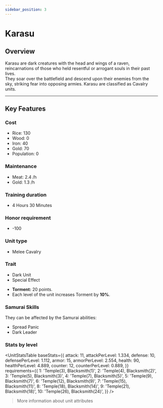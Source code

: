 ```yaml
---
sidebar_position: 3
---
```



# Karasu

## Overview

Karasu are dark creatures with the head and wings of a raven, reincarnations of those who held resentful or arrogant souls in their past lives.  
They soar over the battlefield and descend upon their enemies from the sky, striking fear into opposing armies. Karasu are classified as Cavalry units.

---

## Key Features

### Cost
- Rice: 130
- Wood: 0
- Iron: 40
- Gold: 70
- Population: 0

### Maintenance
- Meat: 2.4 /h
- Gold: 1.3 /h

### Training duration
- 4 Hours 30 Minutes

### Honor requirement
- -100

### Unit type
- <Link to="../#melee-cavalry">Melee Cavalry</Link>

### Trait
- <Link to="../#dark-units-1">Dark Unit</Link>  
- <Link to="../#special-effects">Special Effect</Link>

<Admonition type="tip" title="Special Effect – Embrace of Shadows">
  <ul>
    <li><strong>Torment:</strong> 20 points.</li>
    <li>Each level of the unit increases Torment by <strong>10%</strong>.</li>
  </ul>
</Admonition>

### Samurai Skills  
They can be affected by the Samurai abilities:  
- <Link to="../../samurais/reasoning-skills#spread-panic">Spread Panic</Link>  
- <Link to="../../samurais/charisma-skills#dark-leader">Dark Leader</Link>

### Stats by level

<UnitStatsTable
  baseStats={{
    attack: 11,
    attackPerLevel: 1.334,
    defense: 10,
    defensePerLevel: 1.112,
    armor: 15,
    armorPerLevel: 2.554,
    health: 90,
    healthPerLevel: 4.889,
    counter: 12,
    counterPerLevel: 0.889,
  }}
  requirements={{
    1: 'Temple(3), Blacksmith(1)',
    2: 'Temple(4), Blacksmith(2)',
    3: 'Temple(5), Blacksmith(3)',
    4: 'Temple(7), Blacksmith(5)',
    5: 'Temple(9), Blacksmith(7)',
    6: 'Temple(12), Blacksmith(9)',
    7: 'Temple(15), Blacksmith(11)',
    8: 'Temple(18), Blacksmith(14)',
    9: 'Temple(21), Blacksmith(18)',
    10: 'Temple(26), Blacksmith(24)',
  }}
/>

> <Link to="../#attributes">More information about unit attributes</Link>
